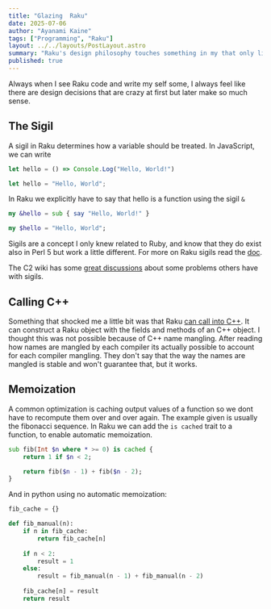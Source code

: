 ```yaml
---
title: "Glazing  Raku"
date: 2025-07-06
author: "Ayanami Kaine"
tags: ["Programming", "Raku"]
layout: ../../layouts/PostLayout.astro
summary: "Raku's design philosophy touches something in my that only lisp before did."
published: true
---
```


Always when I see Raku code and write my self some, I always feel like there are design decisions that are crazy at first but later make so much sense.

## The Sigil

A sigil in Raku determines how a variable should be treated. In JavaScript, we can write 

```js
let hello = () => Console.Log("Hello, World!")
```

```js
let hello = "Hello, World";
```

In Raku we explicitly have to say that hello is a function using the sigil `&`

```raku
my &hello = sub { say "Hello, World!" }
```

```raku
my $hello = "Hello, World";
```

Sigils are a concept I only knew related to Ruby, and know that they do exist also in Perl 5 but work a little different. For more on Raku sigils read the [doc](https://docs.raku.org/language/variables#Sigils).

The C2 wiki has some [great discussions](https://wiki.c2.com/?TheProblemWithSigils) about some problems others have with sigils. 

## Calling C++

Something that shocked me a little bit was that Raku [can call into C++](https://github.com/rakudo/rakudo/blob/main/t/04-nativecall/13-cpp-mangling.t). 
It can construct a Raku object with the fields and methods of an C++ object.
I thought this was not possible because of C++ name mangling. After reading how
names are mangled by each compiler its actually possible to account for each compiler 
mangling. They don't say that the way the names are mangled is stable and won't guarantee
that, but it works. 

## Memoization

A common optimization is caching output values of a function so we dont have to recompute them over and over again. The example given is usually the fibonacci sequence. In Raku we can add the `is cached` trait to a function, to enable automatic memoization.

```raku
sub fib(Int $n where * >= 0) is cached {
    return 1 if $n < 2;

    return fib($n - 1) + fib($n - 2);
}
```

And in python using no automatic memoization:

```python
fib_cache = {}

def fib_manual(n):
    if n in fib_cache:
        return fib_cache[n]
    
    if n < 2:
        result = 1
    else:
        result = fib_manual(n - 1) + fib_manual(n - 2)
    
    fib_cache[n] = result
    return result
```